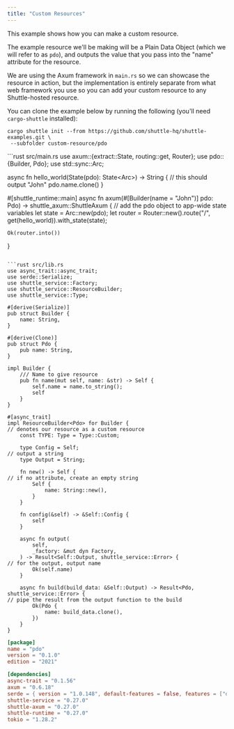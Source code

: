 ```yaml
---
title: "Custom Resources"
---
```


This example shows how you can make a custom resource.

The example resource we'll be making will be a Plain Data Object (which we will refer to as `pdo`), and outputs the value that you pass into the "name" attribute for the resource. 

We are using the Axum framework in `main.rs` so we can showcase the resource in action, but the implementation is entirely separate from what web framework you use so you can add your custom resource to any Shuttle-hosted resource.

You can clone the example below by running the following (you'll need `cargo-shuttle` installed):
```bash:
cargo shuttle init --from https://github.com/shuttle-hq/shuttle-examples.git \
 --subfolder custom-resource/pdo
```

<CodeGroup>
```rust src/main.rs
use axum::{extract::State, routing::get, Router};
use pdo::{Builder, Pdo};
use std::sync::Arc;

async fn hello_world(State(pdo): State<Arc<Pdo>>) -> String {
// this should output "John"
    pdo.name.clone()
}

#[shuttle_runtime::main]
async fn axum(#[Builder(name = "John")] pdo: Pdo) -> shuttle_axum::ShuttleAxum {
// add the pdo object to app-wide state variables
    let state = Arc::new(pdo);
    let router = Router::new().route("/", get(hello_world)).with_state(state);

    Ok(router.into())
}
```

```rust src/lib.rs
use async_trait::async_trait;
use serde::Serialize;
use shuttle_service::Factory;
use shuttle_service::ResourceBuilder;
use shuttle_service::Type;

#[derive(Serialize)]
pub struct Builder {
    name: String,
}

#[derive(Clone)]
pub struct Pdo {
    pub name: String,
}

impl Builder {
    /// Name to give resource
    pub fn name(mut self, name: &str) -> Self {
        self.name = name.to_string();
        self
    }
}

#[async_trait]
impl ResourceBuilder<Pdo> for Builder {
// denotes our resource as a custom resource
    const TYPE: Type = Type::Custom;

    type Config = Self;
// output a string
    type Output = String;

    fn new() -> Self {
// if no attribute, create an empty string
        Self {
            name: String::new(),
        }
    }

    fn config(&self) -> &Self::Config {
        self
    }

    async fn output(
        self,
        _factory: &mut dyn Factory,
    ) -> Result<Self::Output, shuttle_service::Error> {
// for the output, output name
        Ok(self.name)
    }

    async fn build(build_data: &Self::Output) -> Result<Pdo, shuttle_service::Error> {
// pipe the result from the output function to the build
        Ok(Pdo {
            name: build_data.clone(),
        })
    }
}
```

```toml Cargo.toml
[package]
name = "pdo"
version = "0.1.0"
edition = "2021"

[dependencies]
async-trait = "0.1.56"
axum = "0.6.18"
serde = { version = "1.0.148", default-features = false, features = ["derive"] }
shuttle-service = "0.27.0"
shuttle-axum = "0.27.0"
shuttle-runtime = "0.27.0"
tokio = "1.28.2"
```
</CodeGroup>
